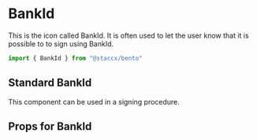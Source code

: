 
<Meta title="components/Icons/BankId" component={BankId}/>


# BankId
This is the icon called BankId. It is often used to let the user know that it is possible to to sign using BankId.


```javascript
import { BankId } from "@staccx/bento"
```

## Standard BankId
This component can be used in a signing procedure.

<Preview>
  <Story name="Standard">
   <BankId/>
  </Story>
</Preview>


## Props for BankId
<Props of={BankId} />
